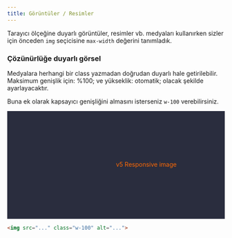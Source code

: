 ```yaml
---
title: Görüntüler / Resimler
---
```


Tarayıcı ölçeğine duyarlı görüntüler, resimler vb. medyaları kullanırken sizler için 
önceden <code>img</code> seçicisine <code>max-width</code> değerini tanımladık.

### Çözünürlüğe duyarlı görsel

Medyalara herhangi bir class yazmadan doğrudan duyarlı hale getirilebilir. 
Maksimum genişlik için: %100; ve yükseklik: otomatik; olacak şekilde ayarlayacaktır.

Buna ek olarak kapsayıcı genişliğini almasını isterseniz <code>w-100</code> verebilirsiniz.

<div class="doc-image-example mt-2">
  <svg class="w-100" width="100%" height="250" xmlns="http://www.w3.org/2000/svg" role="img" aria-label="Placeholder: Responsive image" preserveAspectRatio="xMidYMid slice" focusable="false"><title>Placeholder</title><rect width="100%" height="100%" fill="#2a2d3e"></rect>
    <text x="50%" y="50%" fill="#fd6905" dy=".3em">v5 Responsive image</text>
  </svg>
</div>

```html title="html"
<img src="..." class="w-100" alt="...">
```
